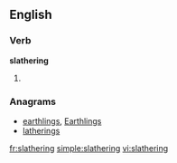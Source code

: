 ==English==

===Verb===
'''slathering'''

# {{present participle of|[[slather]]}}

===Anagrams===
* [[earthlings#English|earthlings]], [[Earthlings#English|Earthlings]]
* [[latherings#English|latherings]]

[[fr:slathering]]
[[simple:slathering]]
[[vi:slathering]]